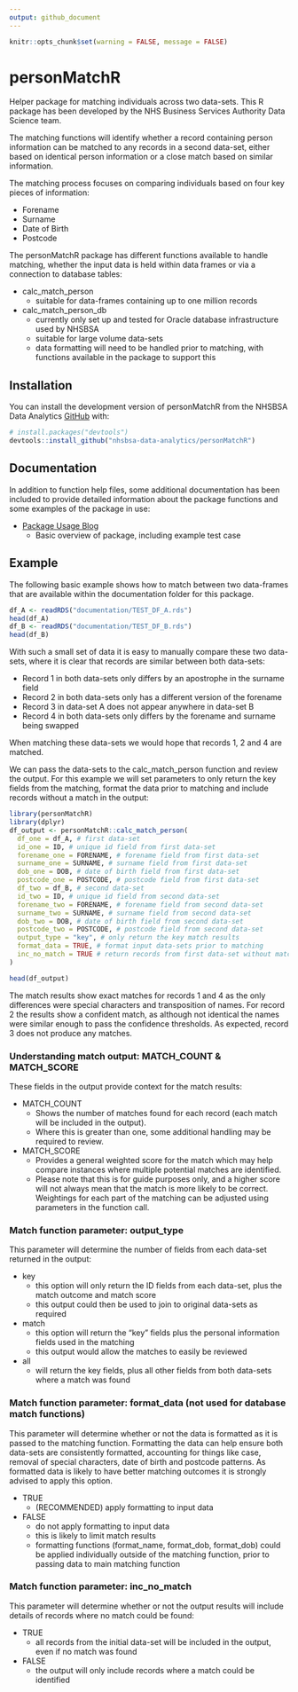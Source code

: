 ```yaml
---
output: github_document
---
```


```r
knitr::opts_chunk$set(warning = FALSE, message = FALSE) 
```

# personMatchR


Helper package for matching individuals across two data-sets. This R package has been developed by 
the NHS Business Services Authority Data Science team.

The matching functions will identify whether a record containing person information can be matched 
to any records in a second data-set, either based on identical person information or a close match 
based on similar information.

The matching process focuses on comparing individuals based on four key pieces of information: 

* Forename
* Surname
* Date of Birth
* Postcode

The personMatchR package has different functions available to handle matching, whether the input 
data is held within data frames or via a connection to database tables:

* calc_match_person
  + suitable for data-frames containing up to one million records
* calc_match_person_db
  + currently only set up and tested for Oracle database infrastructure used by NHSBSA
  + suitable for large volume data-sets
  + data formatting will need to be handled prior to matching, with functions available in the package to support this



## Installation

You can install the development version of personMatchR from the NHSBSA Data Analytics [GitHub](https://github.com/nhsbsa-data-analytics/) with:

``` r
# install.packages("devtools")
devtools::install_github("nhsbsa-data-analytics/personMatchR")
```

## Documentation

In addition to function help files, some additional documentation has been included to provide 
detailed information about the package functions and some examples of the package in use:

* [Package Usage Blog](documentation/personMatchR Usage Blog.pdf)
  + Basic overview of package, including example test case


## Example

The following basic example shows how to match between two data-frames that are available within 
the documentation folder for this package.

```r
df_A <- readRDS("documentation/TEST_DF_A.rds")
head(df_A)
df_B <- readRDS("documentation/TEST_DF_B.rds")
head(df_B)
```

With such a small set of data it is easy to manually compare these two data-sets, where it is clear 
that records are similar between both data-sets:

* Record 1 in both data-sets only differs by an apostrophe in the surname field
* Record 2 in both data-sets only has a different version of the forename
* Record 3 in data-set A does not appear anywhere in data-set B
* Record 4 in both data-sets only differs by the forename and surname being swapped

When matching these data-sets we would hope that records 1, 2 and 4 are matched.

We can pass the data-sets to the calc_match_person function and review the output. For this 
example we will set parameters to only return the key fields from the matching, format the data 
prior to matching and include records without a match in the output:

```r
library(personMatchR)
library(dplyr)
df_output <- personMatchR::calc_match_person(
  df_one = df_A, # first data-set
  id_one = ID, # unique id field from first data-set
  forename_one = FORENAME, # forename field from first data-set
  surname_one = SURNAME, # surname field from first data-set
  dob_one = DOB, # date of birth field from first data-set
  postcode_one = POSTCODE, # postcode field from first data-set
  df_two = df_B, # second data-set
  id_two = ID, # unique id field from second data-set
  forename_two = FORENAME, # forename field from second data-set
  surname_two = SURNAME, # surname field from second data-set
  dob_two = DOB, # date of birth field from second data-set
  postcode_two = POSTCODE, # postcode field from second data-set
  output_type = "key", # only return the key match results
  format_data = TRUE, # format input data-sets prior to matching
  inc_no_match = TRUE # return records from first data-set without matches
)
```

```r
head(df_output)
```

The match results show exact matches for records 1 and 4 as the only differences were special 
characters and transposition of names. For record 2 the results show a confident match, as although 
not identical the names were similar enough to pass the confidence thresholds. As expected, record 
3 does not produce any matches.

### Understanding match output: MATCH_COUNT & MATCH_SCORE

These fields in the output provide context for the match results:

* MATCH_COUNT
  + Shows the number of matches found for each record (each match will be included in the output).
  + Where this is greater than one, some additional handling may be required to review.
* MATCH_SCORE
  + Provides a general weighted score for the match which may help compare instances where 
multiple potential matches are identified. 
  + Please note that this is for guide purposes only, and a higher score will not always mean that 
  the match is more likely to be correct. Weightings for each part of the matching can be adjusted 
  using parameters in the function call.


### Match function parameter: output_type

This parameter will determine the number of fields from each data-set returned in the output:

* key
  + this option will only return the ID fields from each data-set, plus the match outcome and match score
  + this output could then be used to join to original data-sets as required
* match
  + this option will return the "key" fields plus the personal information fields used in the matching
  + this output would allow the matches to easily be reviewed
* all
  + will return the key fields, plus all other fields from both data-sets where a match was found 


### Match function parameter: format_data (not used for database match functions)

This parameter will determine whether or not the data is formatted as it is passed to the matching 
function. Formatting the data can help ensure both data-sets are consistently formatted, accounting 
for things like case, removal of special characters, date of birth and postcode patterns. 
As formatted data is likely to have better matching outcomes it is strongly advised to apply this 
option.

* TRUE
  + (RECOMMENDED) apply formatting to input data
* FALSE
  + do not apply formatting to input data
  + this is likely to limit match results
  + formatting functions (format_name, format_dob, format_dob) could be applied individually 
  outside of the matching function, prior to passing data to main matching function


### Match function parameter: inc_no_match

This parameter will determine whether or not the output results will include details of records 
where no match could be found:

* TRUE
  + all records from the initial data-set will be included in the output, even if no match was found
* FALSE
  + the output will only include records where a match could be identified
